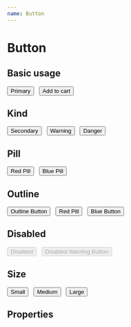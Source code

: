 ```yaml
---
name: Button
---
```



# Button

## Basic usage

<Playground>
  <Button>Primary</Button>
  &nbsp;
  <Button>
    <Icon name='add_shopping_cart' /> Add to cart
  </Button>
</Playground>

## Kind

<Playground>
  <Button kind="secondary">Secondary</Button>
  &nbsp;
  <Button kind="warning">Warning</Button>
  &nbsp;
  <Button kind="danger">Danger</Button>
</Playground>

## Pill

<Playground>
  <Button pill kind="danger">Red Pill</Button>
  &nbsp;
  <Button pill kind="primary">Blue Pill</Button>
</Playground>

## Outline

<Playground>
  <Button outline kind='secondary'>Outline Button</Button>
  &nbsp;
  <Button pill outline kind="danger">Red Pill</Button>
  &nbsp;
  <Button outline>Blue Button</Button>
</Playground>

## Disabled

<Playground>
  <Button disabled>Disabled</Button>
  &nbsp;
  <Button pill outline kind="warning" disabled>Disabled Warning Button</Button>
</Playground>

## Size

<Playground>
  <Button size='small'>Small</Button>
  &nbsp;
  <Button size='medium'>Medium</Button>
  &nbsp;
  <Button size='large'>Large</Button>
</Playground>

## Properties

<PropsTable of={Button}></PropsTable>
